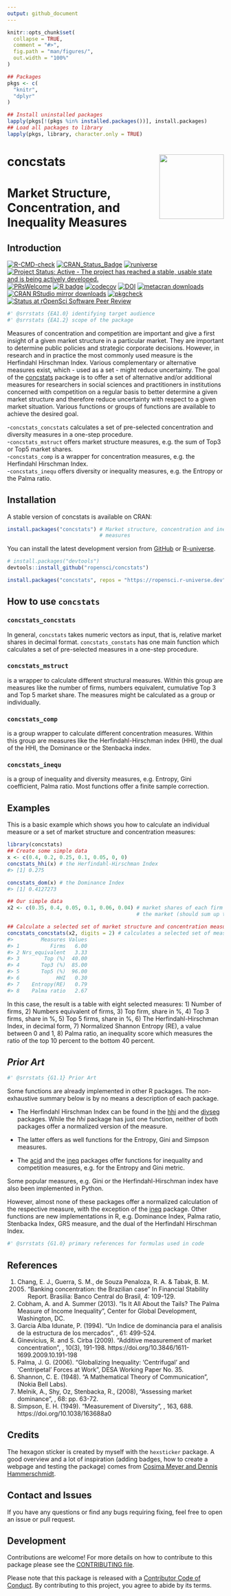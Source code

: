 ```yaml
---
output: github_document
---
```


<!-- README.md is generated from README.Rmd. Please edit that file -->


```r
knitr::opts_chunk$set(
  collapse = TRUE,
  comment = "#>",
  fig.path = "man/figures/",
  out.width = "100%"
)
```

```R
## Packages
pkgs <- c(
  "knitr",
  "dplyr"
)

## Install uninstalled packages
lapply(pkgs[!(pkgs %in% installed.packages())], install.packages)
## Load all packages to library 
lapply(pkgs, library, character.only = TRUE)
```

# concstats <img src='man/figures/logo.png' align="right" height="150" style="float:right; height:150px;"/>

#  Market Structure, Concentration, and Inequality Measures

## Introduction

<!-- badges: start -->
[![R-CMD-check](https://github.com/ropensci/concstats/workflows/R-CMD-check/badge.svg)](https://github.com/ropensci/concstats/actions)
[![CRAN_Status_Badge](https://www.r-pkg.org/badges/version/concstats)](https://cran.r-project.org/package=concstats)
[![runiverse](https://ropensci.r-universe.dev/badges/concstats)](https://ropensci.r-universe.dev/concstats)
[![Project Status: Active - The project has reached a stable, usable state and is being actively developed.](https://www.repostatus.org/badges/latest/active.svg)](https://www.repostatus.org/#active)
[![PRsWelcome](https://img.shields.io/badge/PRs-welcome-brightgreen.svg?style=plastic)](https://github.com/ropensci/concstats/pulls)
[![R badge](https://img.shields.io/badge/Build%20with-♥%20and%20R-blue)](https://github.com/ropensci/concstats)
[![codecov](https://codecov.io/gh/ropensci/concstats/branch/master/graph/badge.svg?token=IG5NPEGK6J)](https://app.codecov.io/gh/ropensci/concstats)
[![DOI](https://zenodo.org/badge/DOI/10.5281/zenodo.6456536.svg)](https://doi.org/10.5281/zenodo.6456536)
[![metacran downloads](https://cranlogs.r-pkg.org/badges/concstats)](https://cran.r-project.org/package=concstats)
[![CRAN RStudio mirror downloads](https://cranlogs.r-pkg.org/badges/grand-total/concstats?color=blue)](https://r-pkg.org/pkg/concstats)
[![pkgcheck](https://github.com/ropensci/concstats/workflows/pkgcheck/badge.svg)](https://github.com/ropensci/concstats/actions?query=workflow%3Apkgcheck)
[![Status at rOpenSci Software Peer Review](https://badges.ropensci.org/559_status.svg)](https://github.com/ropensci/software-review/issues/559)
<!-- badges: end -->

```r
#' @srrstats {EA1.0} identifying target audience
#' @srrstats {EA1.2} scope of the package
```
Measures of concentration and competition are important and give a first
insight of a given market structure in a particular market. They are important
to determine public policies and strategic corporate decisions.
However, in research and in practice the most commonly used measure is the
Herfindahl Hirschman Index. Various complementary or alternative measures exist,
which - used as a set - might reduce uncertainty. The goal of the
[concstats](https://cran.r-project.org/package=concstats)
package is to offer a set of alternative and/or additional measures for
researchers in social sciences and practitioners in institutions concerned with
competition on a regular basis to better determine a given market structure and
therefore reduce uncertainty with respect to a given market situation.
Various functions or groups of functions are available to achieve the desired
goal.

\-`concstats_concstats` calculates a set of pre-selected concentration and
diversity measures in a one-step procedure.  
\-`concstats_mstruct` offers market structure measures, e.g. the sum of Top3 or
Top5 market shares.  
\-`concstats_comp` is a wrapper for concentration measures, e.g. the Herfindahl
Hirschman Index.  
\-`concstats_inequ` offers diversity or inequality measures, e.g. the Entropy
or the Palma ratio.

## Installation

A stable version of concstats is available on CRAN:
```r
install.packages("concstats") # Market structure, concentration and inequality
                              # measures
```

You can install the latest development version from
[GitHub](https://github.com/ropensci/concstats) or [R-universe](https://ropensci.r-universe.dev/ui#package:concstats).
```r
# install.packages("devtools")
devtools::install_github("ropensci/concstats")
```
```r
install.packages("concstats", repos = "https://ropensci.r-universe.dev")
```
## How to use `concstats`

### `concstats_concstats`

In general, `concstats` takes numeric vectors as input, that is, relative market
shares in decimal format. `concstats_constats` has one main function which
calculates a set of pre-selected measures in a one-step procedure.

### `concstats_mstruct`

is a wrapper to calculate different structural measures. Within this group are
measures like the number of firms, numbers equivalent, cumulative Top 3 and
Top 5 market share. The measures might be calculated as a group or individually.

### `concstats_comp`

is a group wrapper to calculate different concentration measures. Within this
group are measures like the Herfindahl-Hirschman index (HHI), the dual of the
HHI, the Dominance or the Stenbacka index.

### `concstats_inequ`

is a group of inequality and diversity measures, e.g. Entropy, Gini coefficient,
Palma ratio. Most functions offer a finite sample correction.

## Examples

This is a basic example which shows you how to calculate an individual
measure or a set of market structure and concentration measures:

```r
library(concstats)
## Create some simple data
x <- c(0.4, 0.2, 0.25, 0.1, 0.05, 0, 0)
concstats_hhi(x) # the Herfindahl-Hirschman Index
#> [1] 0.275

concstats_dom(x) # the Dominance Index
#> [1] 0.4127273

## Our simple data
x2 <- c(0.35, 0.4, 0.05, 0.1, 0.06, 0.04) # market shares of each firm in
                                          # the market (should sum up to 1)

## Calculate a selected set of market structure and concentration measures
concstats_concstats(x2, digits = 2) # calculates a selected set of measures
#>         Measures Values
#> 1          Firms   6.00
#> 2 Nrs_equivalent   3.33
#> 3        Top (%)  40.00
#> 4       Top3 (%)  85.00
#> 5       Top5 (%)  96.00
#> 6            HHI   0.30
#> 7    Entropy(RE)   0.79
#> 8    Palma ratio   2.67
```

In this case, the result is a table with eight selected measures: 1)
Number of firms, 2) Numbers equivalent of firms, 3) Top firm, share in
%, 4) Top 3 firms, share in %, 5) Top 5 firms, share in %, 6) The
Herfindahl-Hirschman Index, in decimal form, 7) Normalized Shannon Entropy (RE),
a value between 0 and 1, 8) Palma ratio, an inequality score which
measures the ratio of the top 10 percent to the bottom 40 percent.

## *Prior Art*
```r
#' @srrstats {G1.1} Prior Art
```
Some functions are already implemented in other R packages. The non-exhaustive
summary below is by no means a description of each package.

- The Herfindahl Hirschman Index can be found in the
[hhi](https://joss.theoj.org/papers/10.21105/joss.00828) and the
[divseg](https://github.com/christopherkenny/divseg) packages. While the *hhi*
package has just one function, neither of both packages offer a normalized
version of the measure.

- The latter offers as well functions for the Entropy, Gini and Simpson
measures.

- The [acid](https://cran.r-project.org/package=acid) and the
[ineq](https://cran.r-project.org/package=ineq) packages offer functions for
inequality and competition measures, e.g. for the Entropy and Gini metric.

Some popular measures, e.g. Gini or the Herfindahl-Hirschman index have also
been implemented in Python.

However, almost none of these packages offer a normalized calculation of the
respective measure, with the
exception of the [ineq](https://cran.r-project.org/package=ineq) package.
Other functions are new implementations in R, e.g. Dominance Index,
Palma ratio, Stenbacka Index, GRS measure, and the dual of the Herfindahl
Hirschman Index.

```r
#' @srrstats {G1.0} primary references for formulas used in code
```
## References

1.  Chang, E. J., Guerra, S. M., de Souza Penaloza, R. A. & Tabak, B. M.
    (2005) "Banking concentration: the Brazilian case" In Financial
    Stability Report. Brasilia: Banco Central do Brasil, 4: 109-129.
2.  Cobham, A. and A. Summer (2013). "Is It All About the Tails? The
    Palma Measure of Income Inequality", Center for Global Development,
    Washington, DC.
3.  Garcia Alba Idunate, P. (1994). "Un Indice de dominancia para el
    analisis de la estructura de los mercados". \emph{El Trimestre Economico},
    61: 499-524.
4.  Ginevicius, R. and S. Cirba (2009). "Additive measurement of market
    concentration", \emph{Journal of Business Economics and Management}, 10(3),
    191-198. https://doi.org/10.3846/1611-1699.2009.10.191-198
5.  Palma, J. G. (2006). "Globalizing Inequality: 'Centrifugal' and
    'Centripetal' Forces at Work", DESA Working Paper No. 35.
6.  Shannon, C. E. (1948). "A Mathematical Theory of Communication", \emph{The
    Bell System Technical Journal} (Nokia Bell Labs).
7.  Melnik, A., Shy, Oz, Stenbacka, R., (2008), "Assessing market dominance",
    \emph{Journal of Economic Behavior and Organization}, 68: pp. 63-72.
8.  Simpson, E. H. (1949). "Measurement of Diversity", \emph{Nature}, 163, 688.
    https://doi.org/10.1038/163688a0

## Credits

The hexagon sticker is created by myself with the `hexsticker` package.
A good overview and a lot of inspiration (adding badges, how to create a
webpage and testing the package) comes from [Cosima Meyer and Dennis
Hammerschmidt](https://www.mzes.uni-mannheim.de/socialsciencedatalab/article/r-package/).

## Contact and Issues

If you have any questions or find any bugs requiring fixing, feel free to open
an issue or pull request.

## Development

Contributions are welcome\! For more details on how to contribute to this
package please see the
[CONTRIBUTING file](https://docs.ropensci.org/concstats/CONTRIBUTING.html).

Please note that this package is released with a
[Contributor Code of Conduct](https://ropensci.org/code-of-conduct/).
By contributing to this project, you agree to abide by its terms.
